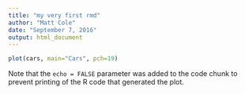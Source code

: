 ```yaml
---
title: "my very first rmd"
author: "Matt Cole"
date: "September 7, 2016"
output: html_document
---
```




```r
plot(cars, main="Cars", pch=19)
```

Note that the `echo = FALSE` parameter was added to the code chunk to prevent printing of the R code that generated the plot.
